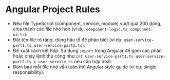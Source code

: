 # Angular Project Rules

- Nếu file TypeScript (component, service, module) vượt quá 200 dòng, chia thành các file nhỏ hơn (ví dụ: `component-logic.ts`, `component-ui.ts`).
- Đặt tên file rõ ràng, dùng hậu tố để phân biệt (ví dụ: `user-service-part1.ts`, `user-service-part2.ts`).
- Đề xuất cách kết hợp: Sử dụng `import` trong Angular để gom các phần hoặc chạy lệnh thủ công như `cat user-service-part1.ts user-service-part2.ts > user-service.ts` nếu cần hợp nhất.
- Đảm bảo mỗi file nhỏ vẫn tuân thủ Angular style guide (ví dụ: single responsibility).